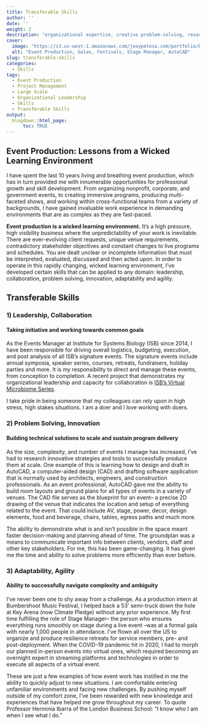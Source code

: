 ```yaml
---
title: Transferable Skills
author: ''
date: ''
weight: 2
description: "organizational expertise, creative problem-solving, resourcefulness, resilience"
cover:
  image: "https://s3.us-west-1.amazonaws.com/joeypetosa.com/portfolio/banner_ep_wicked.png"
  alt: "Event Production, Galas, Festivals, Stage Manager, AutoCAD"
slug: transferable-skills
categories:
  - Skills
tags:
  - Event Production
  - Project Management
  - Large Scale
  - Organizational Leadership
  - Skills
  - Transferable Skills
output:
  blogdown::html_page:
      toc: TRUE
---
```


## Event Production: Lessons from a Wicked Learning Environment  
I have spent the last 10 years living and breathing event production, which has in turn provided me with innumerable opportunities for professional growth and skill development. From organizing nonprofit, corporate, and government events, to creating immersive programs, producing multi-faceted shows, and working within cross-functional teams from a variety of backgrounds, I have gained invaluable work experience in demanding environments that are as complex as they are fast-paced.  

**Event production is a wicked learning environment.** It's a high pressure, high visibility business where the unpredictability of your work is inevitable. There are ever-evolving client requests, unique venue requirements, contradictory stakeholder objectives and constant changes to live programs and schedules. You are dealt unclear or incomplete information that must be interpreted, evaluated, discussed and then acted upon. In order to operate in this rapidly changing, wicked learning environment, I’ve developed certain skills that can be applied to any domain: leadership, collaboration, problem solving, innovation, adaptability and agility.

## Transferable Skills  

### 1) Leadership, Collaboration
#### Taking initiative and working towards common goals  

As the Events Manager at Institute for Systems Biology (ISB) since 2014, I have been responsible for driving overall logistics, budgeting, execution, and post analysis of all ISB’s signature events. The signature events include annual symposia, speaker series, courses, retreats, fundraisers, holiday parties and more. It is my responsibility to direct and manage these events, from conception to completion. A recent project that demonstrates my organizational leadership and capacity for collaboration is [ISB's Virtual Microbiome Series](https://www.joeypetosa.com/portfolio/virtual-events/microbiome-series/).  

I take pride in being someone that my colleagues can rely upon in high stress, high stakes situations. I am a doer and I love working with doers.  

### 2) Problem Solving, Innovation
#### Building technical solutions to scale and sustain program delivery

As the size, complexity, and number of events I manage has increased, I’ve had to research innovative strategies and tools to successfully produce them at scale. One example of this is learning how to design and draft in AutoCAD, a computer-aided design (CAD) and drafting software application that is normally used by architects, engineers, and construction professionals. As an event professional, AutoCAD gave me the ability to build room layouts and ground plans for all types of events in a variety of venues. The CAD file serves as the blueprint for an event– a precise 2D drawing of the venue that indicates the location and setup of everything related to the event. That could include AV, stage, power, decor, design elements, food and beverage, chairs, tables, egress paths and much more.  

The ability to demonstrate what is and isn't possible in the space meant faster decision-making and planning ahead of time. The groundplan was a means to communicate important info between clients, vendors, staff and other key stakeholders. For me, this has been game-changing. It has given me the time and ability to solve problems more efficiently than ever before.  

### 3) Adaptability, Agility
#### Ability to successfully navigate complexity and ambiguity  

I've never been one to shy away from a challenge. As a production intern at Bumbershoot Music Festival, I helped back a 53' semi-truck down the hole at Key Arena (now Climate Pledge) without any prior experience. My first time fulfilling the role of Stage Manager-- the person who ensures everything runs smoothly on stage during a live event --was at a formal gala with nearly 1,000 people in attendance. I've flown all over the US to organize and produce resilience retreats for service members, pre- and post-deployment. When the COVID-19 pandemic hit in 2020, I had to morph our planned in-person events into virtual ones, which required becoming an overnight expert in streaming platforms and technologies in order to execute all aspects of a virtual event.  

These are just a few examples of how event work has instilled in me the ability to quickly adjust to new situations. I am comfortable entering unfamiliar environments and facing new challenges. By pushing myself outside of my comfort zone, I've been rewarded with new knowledge and experiences that have helped me grow throughout my career. To quote Professor Herminia Ibarra of the London Business School: “I know who I am when I see what I do.”  


